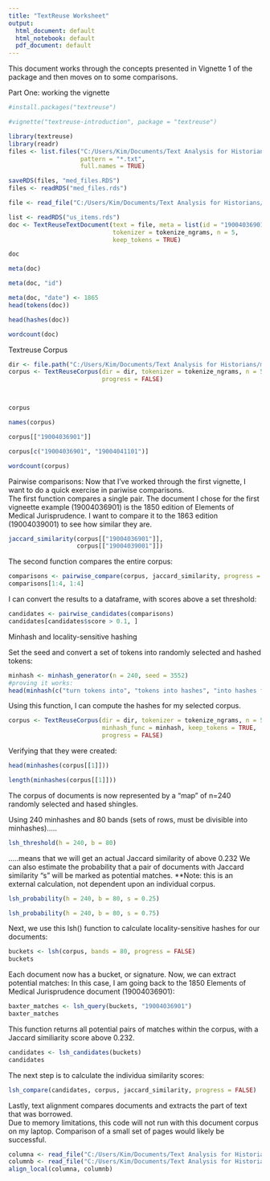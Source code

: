 ```yaml
---
title: "TextReuse Worksheet"
output:
  html_document: default
  html_notebook: default
  pdf_document: default
---
```


This document works through the concepts presented in Vignette 1 of the package and then moves on to some comparisons.

Part One:  working the vignette

```r
#install.packages("textreuse")

#vignette("textreuse-introduction", package = "textreuse")

```

```r

library(textreuse)
library(readr)
files <- list.files("C:/Users/Kim/Documents/Text Analysis for Historians/medical_documents", 
                    pattern = "*.txt",
                    full.names = TRUE)

saveRDS(files, "med_files.RDS")
files <- readRDS("med_files.rds")
```


```r

file <- read_file("C:/Users/Kim/Documents/Text Analysis for Historians/medical_documents/19004036901.txt")

list <- readRDS("us_items.rds")
doc <- TextReuseTextDocument(text = file, meta = list(id = "19004036901"),
                             tokenizer = tokenize_ngrams, n = 5,
                             keep_tokens = TRUE)

doc
```


```r
meta(doc)
```

```r
meta(doc, "id")
```
```r
meta(doc, "date") <- 1865
head(tokens(doc))
```
```r
head(hashes(doc))
```
```r
wordcount(doc)
```
Textreuse Corpus


```r

dir <- file.path("C:/Users/Kim/Documents/Text Analysis for Historians/medical_documents")
corpus <- TextReuseCorpus(dir = dir, tokenizer = tokenize_ngrams, n = 5,
                          progress = FALSE)



corpus
```

```r
names(corpus)
```

```r
corpus[["19004036901"]]
```

```r
corpus[c("19004036901", "19004041101")]
```
```r
wordcount(corpus)
```
Pairwise comparisons:
Now that I've worked through the first vignette, I want to do a quick exercise in pariwise comparisons.  
The first function compares a single pair. The document I chose for the first vigneette example (19004036901) is the 1850 edition of Elements of Medical Jurisprudence.  I want to compare it to the 1863 edition (19004039001) to see how similar they are.

```r
jaccard_similarity(corpus[["19004036901"]], 
                   corpus[["19004039001"]])
```
The second function compares the entire corpus:
```r
comparisons <- pairwise_compare(corpus, jaccard_similarity, progress = FALSE)
comparisons[1:4, 1:4]
```
I can convert the results to a dataframe, with scores above a set threshold:
```r
candidates <- pairwise_candidates(comparisons)
candidates[candidates$score > 0.1, ]
```




Minhash and locality-sensitive hashing

Set the seed and convert a set of tokens into randomly selected and hashed tokens:
```r
minhash <- minhash_generator(n = 240, seed = 3552)
#proving it works:
head(minhash(c("turn tokens into", "tokens into hashes", "into hashes fast")))
```
Using this function, I can compute the hashes for my selected corpus.
```r
corpus <- TextReuseCorpus(dir = dir, tokenizer = tokenize_ngrams, n = 5,
                          minhash_func = minhash, keep_tokens = TRUE,
                          progress = FALSE)
```
Verifying that they were created:
```r
head(minhashes(corpus[[1]]))

length(minhashes(corpus[[1]]))
```
The corpus of documents is now represented by a "map" of n=240 randomly selected and hased shingles.

Using 240 minhashes and 80 bands (sets of rows, must be divisible into minhashes).....
```r
lsh_threshold(h = 240, b = 80)
```
.....means that we will get an actual Jaccard similarity of above 0.232
We can also estimate the probability that a pair of documents with Jaccard similarity "s" will be marked as potential matches.  **Note: this is an external calculation, not dependent upon an individual corpus.
```r
lsh_probability(h = 240, b = 80, s = 0.25)
```
```r
lsh_probability(h = 240, b = 80, s = 0.75)
```


Next, we use this lsh() function to calculate locality-sensitive hashes for our documents:
```r
buckets <- lsh(corpus, bands = 80, progress = FALSE)
buckets
```
Each document now has a bucket, or signature. Now, we can extract potential matches: In this case, I am going back to the 1850 Elements of Medical Jurisprudence document (19004036901):
```r
baxter_matches <- lsh_query(buckets, "19004036901")
baxter_matches
```
This function returns all potential pairs of matches within the corpus, with a Jaccard similiarity score above 0.232.

```r
candidates <- lsh_candidates(buckets)
candidates
```
The next step is to calculate the individua similarity scores:
```r
lsh_compare(candidates, corpus, jaccard_similarity, progress = FALSE)
```

Lastly, text alignment compares documents and extracts the part of text that was borrowed.  
Due to memory limitations, this code will not run with this document corpus on my laptop. Comparison of a small set of pages would likely be successful. 

```r

columna <- read_file("C:/Users/Kim/Documents/Text Analysis for Historians/medical_documents/19007744200.txt")
columnb <- read_file("C:/Users/Kim/Documents/Text Analysis for Historians/medical_documents/20001901700.txt")                 
align_local(columna, columnb)
```
